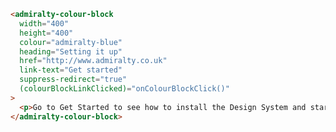 ```html
<admiralty-colour-block
  width="400"
  height="400"
  colour="admiralty-blue"
  heading="Setting it up"
  href="http://www.admiralty.co.uk"
  link-text="Get started"
  suppress-redirect="true"
  (colourBlockLinkClicked)="onColourBlockClick()"
>
  <p>Go to Get Started to see how to install the Design System and start using it in your builds.</p>
</admiralty-colour-block>
```


